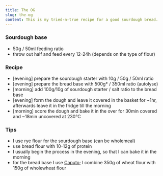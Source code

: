 ```yaml
---
title: The OG
slug: the-og
content: This is my tried-n-true recipe for a good sourdough bread.
---
```


### Sourdough base
- 50g / 50ml feeding ratio
- throw out half and feed every 12-24h (depends on the type of flour)

### Recipe
- [evening] prepare the sourdough starter with 10g / 50g / 50ml ratio
- [evening] prepare the bread base with 500g* / 350ml ratio (autolyse)
- [morning] add 100g/10g of sourdough starter / salt ratio to the bread base
- [evening] form the dough and leave it covered in the basket for ~1hr, afterwards leave it in the fridge till the morning
- [morning] score the dough and bake it in the over for 30min covered and ~18min uncovered at 230°C

### Tips
- I use rye flour for the sourdough base (can be wholemeal)
- use bread flour with 10-12g of protein
- I usually begin the process in the evening, so that I can bake it in the morning
- for the bread base I use [Caputo](https://caputoflour.com/); I combine 350g of wheat flour with 150g of wholewheat flour
